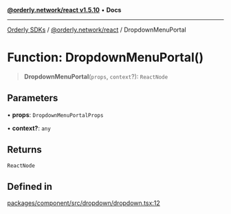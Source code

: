 [**@orderly.network/react v1.5.10**](/sdks/tech-doc/@orderly.network/react/README) • **Docs**

***

[Orderly SDKs](/sdks/tech-doc/packages) / [@orderly.network/react](/sdks/tech-doc/@orderly.network/react/README) / DropdownMenuPortal

# Function: DropdownMenuPortal()

> **DropdownMenuPortal**(`props`, `context`?): `ReactNode`

## Parameters

• **props**: `DropdownMenuPortalProps`

• **context?**: `any`

## Returns

`ReactNode`

## Defined in

[packages/component/src/dropdown/dropdown.tsx:12](https://github.com/OrderlyNetwork/js-sdk/blob/554ae704783e3b83c40bb234a899e8f02987d9b6/packages/component/src/dropdown/dropdown.tsx#L12)
